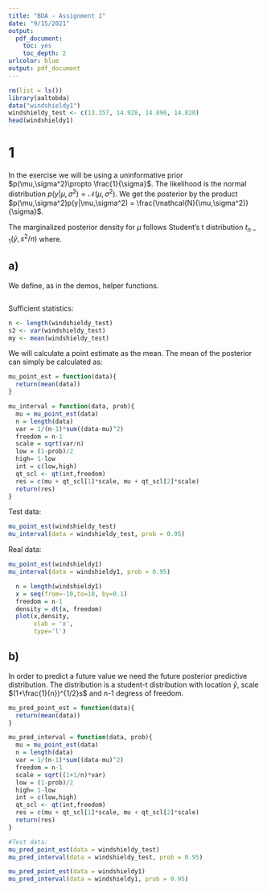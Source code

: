 ```yaml
---
title: "BDA - Assignment 1"
date: "9/15/2021"
output: 
  pdf_document: 
    toc: yes
    toc_depth: 2
urlcolor: blue
output: pdf_document
---
```


```r
rm(list = ls())
library(aaltobda)
data("windshieldy1")
windshieldy_test <- c(13.357, 14.928, 14.896, 14.820)
head(windshieldy1)

```
# 1

In the exercise we will be using a uninformative prior $p(\mu,\sigma^2)\propto \frac{1}{\sigma}$. The likelihood is the normal distribution $p(y|\mu,\sigma^2) = \mathcal{N}(\mu,\sigma^2)$. We get the posterior by the product $p(\mu,\sigma^2)p(y|\mu,\sigma^2) = \frac{\mathcal{N}(\mu,\sigma^2)}{\sigma}$.

The marginalized posterior density for $\mu$ follows Student's t distribution $t_{n-1}(\bar{y},s^2/n)$ where.

## a)
We define, as in the demos, helper functions.
```r

```

Sufficient statistics:
```r
n <- length(windshieldy_test)
s2 <- var(windshieldy_test)
my <- mean(windshieldy_test)
```

We will calculate a point estimate as the mean. The mean of the posterior can simply be calculated as:
```r
mu_point_est = function(data){
  return(mean(data))
}

mu_interval = function(data, prob){
  mu = mu_point_est(data)
  n = length(data)
  var = 1/(n-1)*sum((data-mu)^2)
  freedom = n-1
  scale = sqrt(var/n)
  low = (1-prob)/2
  high= 1-low
  int = c(low,high)
  qt_scl <- qt(int,freedom)
  res = c(mu + qt_scl[1]*scale, mu + qt_scl[2]*scale)
  return(res)
}

```
Test data:
```r
mu_point_est(windshieldy_test)
mu_interval(data = windshieldy_test, prob = 0.95)

```
Real data: 
```r
mu_point_est(windshieldy1)
mu_interval(data = windshieldy1, prob = 0.95)
```
```r
  n = length(windshieldy1)
  x = seq(from=-10,to=10, by=0.1)
  freedom = n-1
  density = dt(x, freedom)
  plot(x,density,
       xlab = 'x',
       type='l')
```

## b)
In order to predict a future value we need the future posterior predictive distribution. The distribution is a student-t distribution with location $\bar{y}$, scale $(1+\frac{1}{n})^{1/2}s$ and n-1 degress of freedom.

```r
mu_pred_point_est = function(data){
  return(mean(data))
}

mu_pred_interval = function(data, prob){
  mu = mu_point_est(data)
  n = length(data)
  var = 1/(n-1)*sum((data-mu)^2)
  freedom = n-1
  scale = sqrt((1+1/n)*var)
  low = (1-prob)/2
  high= 1-low
  int = c(low,high)
  qt_scl <- qt(int,freedom)
  res = c(mu + qt_scl[1]*scale, mu + qt_scl[2]*scale)
  return(res)
}
```


```r
#Test data:
mu_pred_point_est(data = windshieldy_test)
mu_pred_interval(data = windshieldy_test, prob = 0.95)
```

```r
mu_pred_point_est(data = windshieldy1)
mu_pred_interval(data = windshieldy1, prob = 0.95)
```

